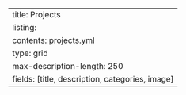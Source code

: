 ---
title: Projects
listing:
  contents: projects.yml
  type: grid
  max-description-length: 250
  fields: [title, description, categories, image]
---